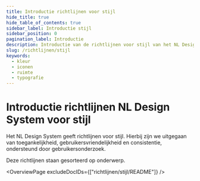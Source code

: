 ```yaml
---
title: Introductie richtlijnen voor stijl
hide_title: true
hide_table_of_contents: true
sidebar_label: Introductie stijl
sidebar_position: 0
pagination_label: Introductie
description: Introductie van de richtlijnen voor stijl van het NL Design System.
slug: /richtlijnen/stijl
keywords:
  - kleur
  - iconen
  - ruimte
  - typografie
---
```



# Introductie richtlijnen NL Design System voor stijl

Het NL Design System geeft richtlijnen voor stijl. Hierbij zijn we uitgegaan van toegankelijkheid, gebruikersvriendelijkheid en consistentie, ondersteund door gebruikersonderzoek.

Deze richtlijnen staan gesorteerd op onderwerp.

<OverviewPage excludeDocIDs={["richtlijnen/stijl/README"]} />

<FooterInfo />
